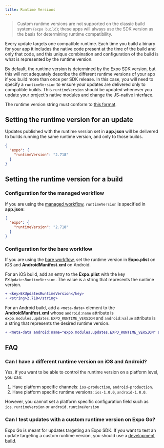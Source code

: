 ```yaml
---
title: Runtime Versions
---
```


> Custom runtime versions are not supported on the classic build system (`expo build`); these apps will always use the SDK version as the basis for determining runtime compatibility.

Every update targets one compatible runtime. Each time you build a binary for your app it includes the native code present at the time of the build and only that code, and this unique combination and configuration of the build is what is represented by the runtime version.

By default, the runtime version is determined by the Expo SDK version, but this will not adequately describe the different runtime versions of your app if you build more than once per SDK release. In this case, you will need to specify a `runtimeVersion` to ensure your updates are delivered only to compatible builds. This `runtimeVersion` should be updated whenever you update your project's native modules and change the JS–native interface.

The runtime version string must conform to [this format](/versions/latest/config/app.mdx#runtimeversion).

## Setting the runtime version for an update

Updates published with the runtime version set in **app.json** will be delivered to builds running the same runtime version, and only to those builds.

```json
{
  "expo": {
    "runtimeVersion": "2.718"
  }
}
```

## Setting the runtime version for a build

### Configuration for the managed workflow

If you are using the [managed workflow](../introduction/managed-vs-bare/#managed-workflow), `runtimeVersion` is specified in **app.json**:

```json
{
  "expo": {
    "runtimeVersion": "2.718"
  }
}
```

### Configuration for the bare workflow

If you are using the [bare workflow](/introduction/managed-vs-bare.mdx#bare-workflow), set the runtime version in **Expo.plist** on iOS and **AndroidManifest.xml** on Android.

For an iOS build, add an entry to the **Expo.plist** with the key `EXUpdatesRuntimeVersion`. The value is a string that represents the runtime version.

```diff
+ <key>EXUpdatesRuntimeVersion</key>
+ <string>2.718</string>
```

For an Android build, add a `<meta-data>` element to the **AndroidManifest.xml** whose `android:name` attribute is `expo.modules.updates.EXPO_RUNTIME_VERSION` and `android:value` attribute is a string that represents the desired runtime version.

```diff
+ <meta-data android:name="expo.modules.updates.EXPO_RUNTIME_VERSION" android:value="2.718"/>
```

## FAQ

### Can I have a different runtime version on iOS and Android?

Yes, if you want to be able to control the runtime version on a platform level, you can:

1. Have platform specific channels: `ios-production`, `android-production`.
2. Have platform specific runtime versions: `ios-1.0.0`, `android-1.0.0`.

However, you cannot set a platform specific configuration field such as `ios.runtimeVersion` or `android.runtimeVersion`

### Can I test updates with a custom runtime version on Expo Go?

Expo Go is meant for updates targeting an Expo SDK. If you want to test an update targeting a custom runtime version, you should use a [development build](/development/introduction.mdx).
